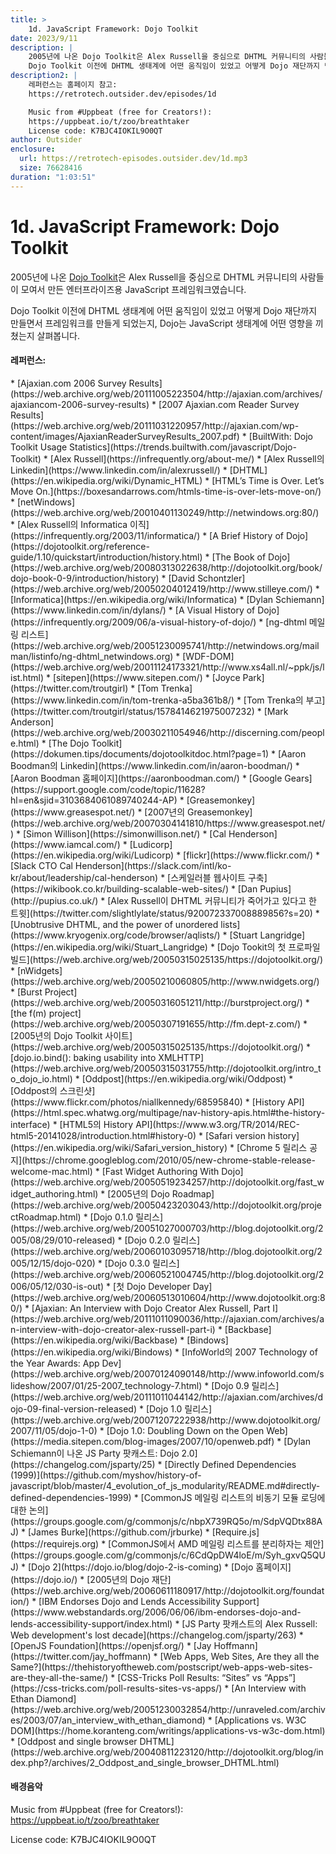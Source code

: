 ```yaml
---
title: >
    1d. JavaScript Framework: Dojo Toolkit
date: 2023/9/11
description: |
    2005년에 나온 Dojo Toolkit은 Alex Russell을 중심으로 DHTML 커뮤니티의 사람들이 모여서 만든 엔터프라이즈용 JavaScript 프레임워크였습니다.
    Dojo Toolkit 이전에 DHTML 생태계에 어떤 움직임이 있었고 어떻게 Dojo 재단까지 만들면서 프레임워크를 만들게 되었는지, Dojo는 JavaScript 생태계에 어떤 영향을 끼쳤는지 살펴봅니다.
description2: |
    레퍼런스는 홈페이지 참고:
    https://retrotech.outsider.dev/episodes/1d

    Music from #Uppbeat (free for Creators!):
    https://uppbeat.io/t/zoo/breathtaker
    License code: K7BJC4IOKIL9O0QT
author: Outsider
enclosure:
  url: https://retrotech-episodes.outsider.dev/1d.mp3
  size: 76628416
duration: "1:03:51"
---
```


# 1d. JavaScript Framework: Dojo Toolkit

2005년에 나온 [Dojo Toolkit](https://dojotoolkit.org/)은
Alex Russell을 중심으로 DHTML 커뮤니티의 사람들이 모여서 만든
엔터프라이즈용 JavaScript 프레임워크였습니다.

Dojo Toolkit 이전에 DHTML 생태계에 어떤 움직임이 있었고
어떻게 Dojo 재단까지 만들면서 프레임워크를 만들게 되었는지,
Dojo는 JavaScript 생태계에 어떤 영향을 끼쳤는지 살펴봅니다.

#### 레퍼런스:
<div class="refs">
  * [Ajaxian.com 2006 Survey Results](https://web.archive.org/web/20111005223504/http://ajaxian.com/archives/ajaxiancom-2006-survey-results)
  * [2007 Ajaxian.com Reader Survey Results](https://web.archive.org/web/20111031220957/http://ajaxian.com/wp-content/images/AjaxianReaderSurveyResults_2007.pdf)
  * [BuiltWith: Dojo Toolkit Usage Statistics](https://trends.builtwith.com/javascript/Dojo-Toolkit)
  * [Alex Russell](https://infrequently.org/about-me/)
  * [Alex Russell의 Linkedin](https://www.linkedin.com/in/alexrussell/)
  * [DHTML](https://en.wikipedia.org/wiki/Dynamic_HTML)
  * [HTML’s Time is Over. Let’s Move On.](https://boxesandarrows.com/htmls-time-is-over-lets-move-on/)
  * [netWindows](https://web.archive.org/web/20010401130249/http://netwindows.org:80/)
  * [Alex Russell의 Informatica 이직](https://infrequently.org/2003/11/informatica/)
  * [A Brief History of Dojo](https://dojotoolkit.org/reference-guide/1.10/quickstart/introduction/history.html)
  * [The Book of Dojo](https://web.archive.org/web/20080313022638/http://dojotoolkit.org/book/dojo-book-0-9/introduction/history)
  * [David Schontzler](https://web.archive.org/web/20050204012419/http://www.stilleye.com/)
  * [Informatica](https://en.wikipedia.org/wiki/Informatica)
  * [Dylan Schiemann](https://www.linkedin.com/in/dylans/)
  * [A Visual History of Dojo](https://infrequently.org/2009/06/a-visual-history-of-dojo/)
  * [ng-dhtml 메일링 리스트](https://web.archive.org/web/20051230095741/http://netwindows.org/mailman/listinfo/ng-dhtml_netwindows.org)
  * [WDF-DOM](https://web.archive.org/web/20011124173321/http://www.xs4all.nl/~ppk/js/list.html)
  * [sitepen](https://www.sitepen.com/)
  * [Joyce Park](https://twitter.com/troutgirl)
  * [Tom Trenka](https://www.linkedin.com/in/tom-trenka-a5ba361b8/)
  * [Tom Trenka의 부고](https://twitter.com/troutgirl/status/1578414621975007232)
  * [Mark Anderson](https://web.archive.org/web/20030211054946/http://discerning.com/people.html)
  * [The Dojo Toolkit](https://dokumen.tips/documents/dojotoolkitdoc.html?page=1)
  * [Aaron Boodman의 Linkedin](https://www.linkedin.com/in/aaron-boodman/)
  * [Aaron Boodman 홈페이지](https://aaronboodman.com/)
  * [Google Gears](https://support.google.com/code/topic/11628?hl=en&sjid=3103684061089740244-AP)
  * [Greasemonkey](https://www.greasespot.net/)
  * [2007년의 Greasemonkey](https://web.archive.org/web/20070304141810/https://www.greasespot.net/)
  * [Simon Willison](https://simonwillison.net/)
  * [Cal Henderson](https://www.iamcal.com/)
  * [Ludicorp](https://en.wikipedia.org/wiki/Ludicorp)
  * [flickr](https://www.flickr.com/)
  * [Slack CTO Cal Henderson](https://slack.com/intl/ko-kr/about/leadership/cal-henderson)
  * [스케일러블 웹사이트 구축](https://wikibook.co.kr/building-scalable-web-sites/)
  * [Dan Pupius](http://pupius.co.uk/)
  * [Alex Russell이 DHTML 커뮤니티가 죽어가고 있다고 한 트윗](https://twitter.com/slightlylate/status/920072337008889856?s=20)
  * [Unobtrusive DHTML, and the power of unordered lists](https://www.kryogenix.org/code/browser/aqlists/)
  * [Stuart Langridge](https://en.wikipedia.org/wiki/Stuart_Langridge)
  * [Dojo Tookit의 첫 프로파일 빌드](https://web.archive.org/web/20050315025135/https://dojotoolkit.org/)
  * [nWidgets](https://web.archive.org/web/20050210060805/http://www.nwidgets.org/)
  * [Burst Project](https://web.archive.org/web/20050316051211/http://burstproject.org/)
  * [the f(m) project](https://web.archive.org/web/20050307191655/http://fm.dept-z.com/)
  * [2005년의 Dojo Toolkit 사이트](https://web.archive.org/web/20050315025135/https://dojotoolkit.org/)
  * [dojo.io.bind(): baking usability into XMLHTTP](https://web.archive.org/web/20050315031755/http://dojotoolkit.org/intro_to_dojo_io.html)
  * [Oddpost](https://en.wikipedia.org/wiki/Oddpost)
  * [Oddpost의 스크린샷](https://www.flickr.com/photos/niallkennedy/68595840)
  * [History API](https://html.spec.whatwg.org/multipage/nav-history-apis.html#the-history-interface)
  * [HTML5의 History API](https://www.w3.org/TR/2014/REC-html5-20141028/introduction.html#history-0)
  * [Safari version history](https://en.wikipedia.org/wiki/Safari_version_history)
  * [Chrome 5 릴리스 공지](https://chrome.googleblog.com/2010/05/new-chrome-stable-release-welcome-mac.html)
  * [Fast Widget Authoring With Dojo](https://web.archive.org/web/20050519234257/http://dojotoolkit.org/fast_widget_authoring.html)
  * [2005년의 Dojo Roadmap](https://web.archive.org/web/20050423203043/http://dojotoolkit.org/projectRoadmap.html)
  * [Dojo 0.1.0 릴리스](https://web.archive.org/web/20051027000703/http://blog.dojotoolkit.org/2005/08/29/010-released)
  * [Dojo 0.2.0 릴리스](https://web.archive.org/web/20060103095718/http://blog.dojotoolkit.org/2005/12/15/dojo-020)
  * [Dojo 0.3.0 릴리스](https://web.archive.org/web/20060521004745/http://blog.dojotoolkit.org/2006/05/12/030-is-out)
  * [첫 Dojo Developer Day](https://web.archive.org/web/20060513010604/http://www.dojotoolkit.org:80/)
  * [Ajaxian: An Interview with Dojo Creator Alex Russell, Part I](https://web.archive.org/web/20111011090036/http://ajaxian.com/archives/an-interview-with-dojo-creator-alex-russell-part-i)
  * [Backbase](https://en.wikipedia.org/wiki/Backbase)
  * [Bindows](https://en.wikipedia.org/wiki/Bindows)
  * [InfoWorld의 2007 Technology of the Year Awards: App Dev](https://web.archive.org/web/20070124090148/http://www.infoworld.com/slideshow/2007/01/25-2007_technology-7.html)
  * [Dojo 0.9 릴리스](https://web.archive.org/web/20111011044142/http://ajaxian.com/archives/dojo-09-final-version-released)
  * [Dojo 1.0 릴리스](https://web.archive.org/web/20071207222938/http://www.dojotoolkit.org/2007/11/05/dojo-1-0)
  * [Dojo 1.0: Doubling Down on the Open Web](https://media.sitepen.com/blog-images/2007/10/openweb.pdf)
  * [Dylan Schiemann이 나온 JS Party 팟캐스트: Dojo 2.0](https://changelog.com/jsparty/25)
  * [Directly Defined Dependencies (1999)](https://github.com/myshov/history-of-javascript/blob/master/4_evolution_of_js_modularity/README.md#directly-defined-dependencies-1999)
  * [CommonJS 메일링 리스트의 비동기 모듈 로딩에 대한 논의](https://groups.google.com/g/commonjs/c/nbpX739RQ5o/m/SdpVQDtx88AJ)
  * [James Burke](https://github.com/jrburke)
  * [Require.js](https://requirejs.org)
  * [CommonJS에서 AMD 메일링 리스트를 분리하자는 제안](https://groups.google.com/g/commonjs/c/6CdQpDW4loE/m/Syh_gxvQ5QUJ)
  * [Dojo 2](https://dojo.io/blog/dojo-2-is-coming)
  * [Dojo 홈페이지](https://dojo.io/)
  * [2005년의 Dojo 재단](https://web.archive.org/web/20060611180917/http://dojotoolkit.org/foundation/)
  * [IBM Endorses Dojo and Lends Accessibility Support](https://www.webstandards.org/2006/06/06/ibm-endorses-dojo-and-lends-accessibility-support/index.html)
  * [JS Party 팟캐스트의 Alex Russell: Web development's lost decade](https://changelog.com/jsparty/263)
  * [OpenJS Foundation](https://openjsf.org/)
  * [Jay Hoffmann](https://twitter.com/jay_hoffmann)
  * [Web Apps, Web Sites, Are they all the Same?](https://thehistoryoftheweb.com/postscript/web-apps-web-sites-are-they-all-the-same/)
  * [CSS-Tricks Poll Results: “Sites” vs “Apps”](https://css-tricks.com/poll-results-sites-vs-apps/)
  * [An Interview with Ethan Diamond](https://web.archive.org/web/20051230032854/http://unraveled.com/archives/2003/07/an_interview_with_ethan_diamond)
  * [Applications vs. W3C DOM](https://home.koranteng.com/writings/applications-vs-w3c-dom.html)
  * [Oddpost and single browser DHTML](https://web.archive.org/web/20040811223120/http://dojotoolkit.org/blog/index.php?/archives/2_Oddpost_and_single_browser_DHTML.html)
</div>


<Badges
  apple="https://podcasts.apple.com/kr/podcast/1d-javascript-framework-dojo-toolkit/id1698903712?i=1000627377851"
  youtube="https://www.youtube.com/watch?v=Dxcf3AiltMI&list=PLEHf_UYxvkp9HCnP3UIZhEss_Yo4XuUDX"
  google="https://podcasts.google.com/feed/aHR0cHM6Ly9yZXRyb3RlY2gub3V0c2lkZXIuZGV2L2ZlZWQueG1s/episode/aHR0cHM6Ly9yZXRyb3RlY2gub3V0c2lkZXIuZGV2L2VwaXNvZGVzLzFk"
  spotify="https://open.spotify.com/episode/5IDAlkopG7i3ddT0wjwFnv"
/>

#### 배경음악
Music from #Uppbeat (free for Creators!):
https://uppbeat.io/t/zoo/breathtaker

License code: K7BJC4IOKIL9O0QT
